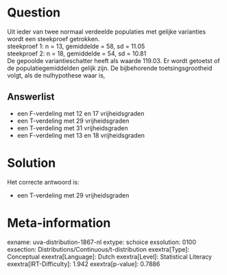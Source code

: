Question
========

Uit ieder van twee normaal verdeelde populaties met gelijke varianties
wordt een steekproef getrokken.\
steekproef 1: n = 13, gemiddelde = 58, sd = 11.05\
steekproef 2: n = 18, gemiddelde = 54, sd = 10.81\
De gepoolde variantieschatter heeft als waarde 119.03. Er wordt getoetst
of de populatiegemiddelden gelijk zijn. De bijbehorende
toetsingsgrootheid volgt, als de nulhypothese waar is,

Answerlist
----------

* een F-verdeling met 12 en 17 vrijheidsgraden
* een T-verdeling met 29 vrijheidsgraden
* een T-verdeling met 31 vrijheidsgraden
* een F-verdeling met 13 en 18 vrijheidsgraden

Solution
========

Het correcte antwoord is: 

* een T-verdeling met 29 vrijheidsgraden

Meta-information
================
exname: uva-distribution-1867-nl
extype: schoice
exsolution: 0100
exsection: Distributions/Continuous/t-distribution
exextra[Type]: Conceptual
exextra[Language]: Dutch
exextra[Level]: Statistical Literacy
exextra[IRT-Difficulty]: 1.942
exextra[p-value]: 0.7886
